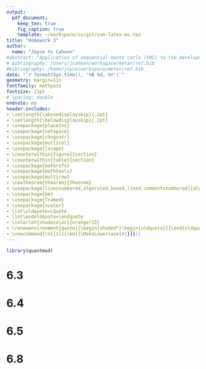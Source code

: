```yaml
---
output: 
  pdf_document:
    keep_tex: true
    fig_caption: true
    template: ~/workspace/cv/git/svm-latex-ms.tex
title: "Homework 3"
author: 
  name: "Joyce Yu Cahoon"
#abstract: "Application of sequential monte carlo (SMC) to the development of IM plausibility functions for the Nile."
# bibliography: /Users/jcahoon/workspace/metar/ref.bib
#bibliography: /home/joyce/workspace/metar/ref.bib
date: "`r format(Sys.time(), '%B %d, %Y')`"
geometry: margin=1in
fontfamily: mathpazo
fontsize: 11pt
# spacing: double
endnote: no
header-includes:
- \setlength{\abovedisplayskip}{.2pt}
- \setlength{\belowdisplayskip}{.2pt}
- \usepackage{placeins}
- \usepackage{setspace}
- \usepackage{chngcntr}
- \usepackage{multicol}
- \usepackage{lscape}
- \counterwithin{figure}{section}
- \counterwithin{table}{section}
- \usepackage{mathrsfs}
- \usepackage{mathtools}
- \usepackage{multirow}
- \newtheorem{theorem}{Theorem}
- \usepackage[linesnumbered,algoruled,boxed,lined,commentsnumbered]{algorithm2e} 
- \usepackage{bm}
- \usepackage{framed}
- \usepackage{xcolor}
- \let\oldquote=\quote
- \let\endoldquote=\endquote
- \colorlet{shadecolor}{orange!15}
- \renewenvironment{quote}{\begin{shaded*}\begin{oldquote}}{\end{oldquote}\end{shaded*}}
- \newcommand{\V}[1]{{\bm{{\MakeLowercase{#1}}}}}
--- 
```


```r
library(quantmod)
```
# 6.3 

# 6.4 

# 6.5

# 6.8 
